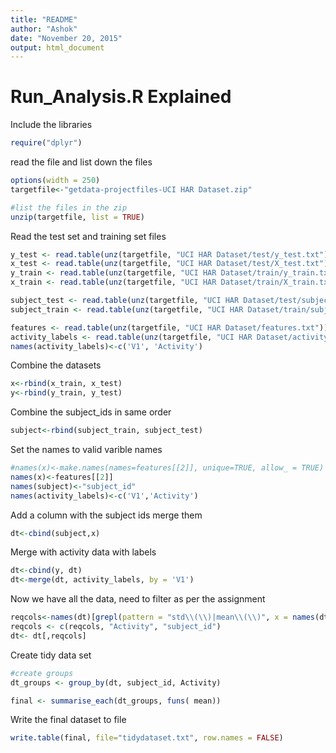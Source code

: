 ```yaml
---
title: "README"
author: "Ashok"
date: "November 20, 2015"
output: html_document
---
```


# Run_Analysis.R Explained

Include the libraries
```r
require("dplyr")
```

read the file and list down the files
```r
options(width = 250)
targetfile<-"getdata-projectfiles-UCI HAR Dataset.zip"

#list the files in the zip
unzip(targetfile, list = TRUE)
```

Read the test set and training set files
```r
y_test <- read.table(unz(targetfile, "UCI HAR Dataset/test/y_test.txt"))
x_test <- read.table(unz(targetfile, "UCI HAR Dataset/test/X_test.txt"))
y_train <- read.table(unz(targetfile, "UCI HAR Dataset/train/y_train.txt"))
x_train <- read.table(unz(targetfile, "UCI HAR Dataset/train/X_train.txt"))

subject_test <- read.table(unz(targetfile, "UCI HAR Dataset/test/subject_test.txt"))
subject_train <- read.table(unz(targetfile, "UCI HAR Dataset/train/subject_train.txt"))

features <- read.table(unz(targetfile, "UCI HAR Dataset/features.txt"))
activity_labels <- read.table(unz(targetfile, "UCI HAR Dataset/activity_labels.txt"))
names(activity_labels)<-c('V1', 'Activity')
```


Combine the datasets
```r
x<-rbind(x_train, x_test)
y<-rbind(y_train, y_test)
```

Combine the subject_ids in same order 
```r
subject<-rbind(subject_train, subject_test)
```

Set the names to valid varible names
```r
#names(x)<-make.names(names=features[[2]], unique=TRUE, allow_ = TRUE)
names(x)<-features[[2]]
names(subject)<-"subject_id"
names(activity_labels)<-c('V1','Activity')
```

Add a column with the subject ids merge them
```r
dt<-cbind(subject,x)
```

Merge with activity data with labels
```r
dt<-cbind(y, dt)
dt<-merge(dt, activity_labels, by = 'V1')
```


Now we have all the data, need to filter as per the assignment
```r
reqcols<-names(dt)[grepl(pattern = "std\\(\\)|mean\\(\\)", x = names(dt))]
reqcols <- c(reqcols, "Activity", "subject_id")
dt<- dt[,reqcols]
```

Create tidy data set
```r
#create groups
dt_groups <- group_by(dt, subject_id, Activity)

final <- summarise_each(dt_groups, funs( mean))
```

Write the final dataset to file
```r
write.table(final, file="tidydataset.txt", row.names = FALSE)
```
